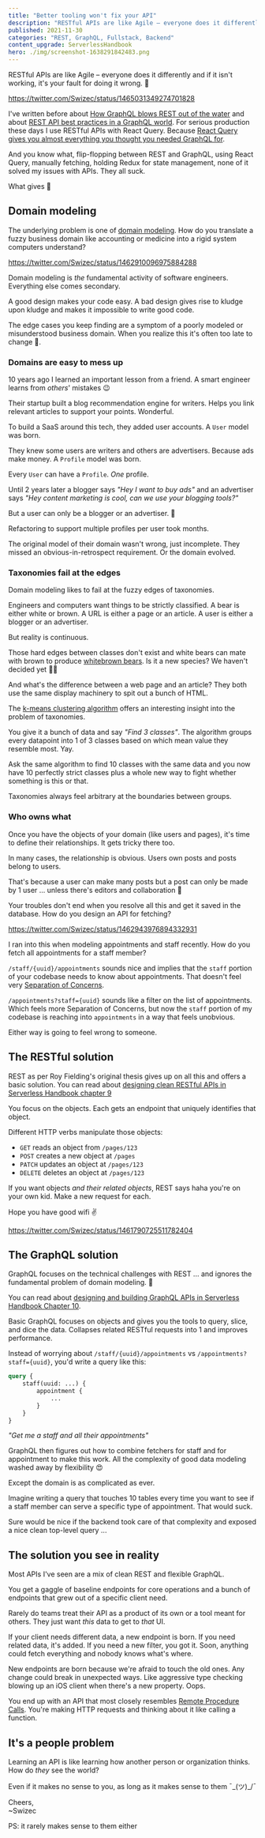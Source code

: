 ```yaml
---
title: "Better tooling won't fix your API"
description: "RESTful APIs are like Agile – everyone does it differently and if it isn't working, it's your fault for doing it wrong. 🤨"
published: 2021-11-30
categories: "REST, GraphQL, Fullstack, Backend"
content_upgrade: ServerlessHandbook
hero: ./img/screenshot-1638291842483.png
---
```


RESTful APIs are like Agile – everyone does it differently and if it isn't working, it's your fault for doing it wrong. 🤨

https://twitter.com/Swizec/status/1465031349274701828

I've written before about [How GraphQL blows REST out of the water](https://swizec.com/blog/how-graphql-blows-rest-out-of-the-water/) and about [REST API best practices in a GraphQL world](https://swizec.com/blog/rest-api-best-practice-in-a-graphql-world/). For serious production these days I use RESTful APIs with React Query. Because [React Query gives you almost everything you thought you needed GraphQL for](https://swizec.com/blog/how-react-query-gives-you-almost-everything-you-thought-you-needed-graphql-for/).

And you know what, flip-flopping between REST and GraphQL, using React Query, manually fetching, holding Redux for state management, none of it solved my issues with APIs. They all suck.

What gives 🤨

## Domain modeling

The underlying problem is one of [domain modeling](https://en.wikipedia.org/wiki/Domain-driven_design). How do you translate a fuzzy business domain like accounting or medicine into a rigid system computers understand?

https://twitter.com/Swizec/status/1462910096975884288

Domain modeling is _the_ fundamental activity of software engineers. Everything else comes secondary.

A good design makes your code easy. A bad design gives rise to kludge upon kludge and makes it impossible to write good code.

The edge cases you keep finding are a symptom of a poorly modeled or misunderstood business domain. When you realize this it's often too late to change 💩.

### Domains are easy to mess up

10 years ago I learned an important lesson from a friend. A smart engineer learns from _others_' mistakes 😉

Their startup built a blog recommendation engine for writers. Helps you link relevant articles to support your points. Wonderful.

To build a SaaS around this tech, they added user accounts. A `User` model was born.

They knew some users are writers and others are advertisers. Because ads make money. A `Profile` model was born.

Every `User` can have a `Profile`. _One_ profile.

Until 2 years later a blogger says _"Hey I want to buy ads"_ and an advertiser says _"Hey content marketing is cool, can we use your blogging tools?"_

But a user can only be a blogger or an advertiser. 💩

Refactoring to support multiple profiles per user took months.

The original model of their domain wasn't wrong, just incomplete. They missed an obvious-in-retrospect requirement. Or the domain evolved.

### Taxonomies fail at the edges

Domain modeling likes to fail at the fuzzy edges of taxonomies.

Engineers and computers want things to be strictly classified. A bear is either white or brown. A URL is either a page or an article. A user is either a blogger or an advertiser.

But reality is continuous.

Those hard edges between classes don't exist and white bears can mate with brown to produce [whitebrown bears](https://en.wikipedia.org/wiki/Grizzly–polar_bear_hybrid). Is it a new species? We haven't decided yet 🤷‍♀️

And what's the difference between a web page and an article? They both use the same display machinery to spit out a bunch of HTML.

The [k-means clustering algorithm](https://en.wikipedia.org/wiki/K-means_clustering) offers an interesting insight into the problem of taxonomies.

You give it a bunch of data and say _"Find 3 classes"_. The algorithm groups every datapoint into 1 of 3 classes based on which mean value they resemble most. Yay.

Ask the same algorithm to find 10 classes with the same data and you now have 10 perfectly strict classes plus a whole new way to fight whether something is this or that.

Taxonomies always feel arbitrary at the boundaries between groups.

### Who owns what

Once you have the objects of your domain (like users and pages), it's time to define their relationships. It gets tricky there too.

In many cases, the relationship is obvious. Users own posts and posts belong to users.

That's because a user can make many posts but a post can only be made by 1 user ... unless there's editors and collaboration 🤔

Your troubles don't end when you resolve all this and get it saved in the database. How do you design an API for fetching?

https://twitter.com/Swizec/status/1462943976894332931

I ran into this when modeling appointments and staff recently. How do you fetch all appointments for a staff member?

`/staff/{uuid}/appointments` sounds nice and implies that the `staff` portion of your codebase needs to know about appointments. That doesn't feel very [Separation of Concerns](https://en.wikipedia.org/wiki/Separation_of_concerns).

`/appointments?staff={uuid}` sounds like a filter on the list of appointments. Which feels more Separation of Concerns, but now the `staff` portion of my codebase is reaching into `appointments` in a way that feels unobvious.

Either way is going to feel wrong to someone.

## The RESTful solution

REST as per Roy Fielding's original thesis gives up on all this and offers a basic solution. You can read about [designing clean RESTful APIs in Serverless Handbook chapter 9](https://serverlesshandbook.dev/serverless-rest-api)

You focus on the objects. Each gets an endpoint that uniquely identifies that object.

Different HTTP verbs manipulate those objects:

- `GET` reads an object from `/pages/123`
- `POST` creates a new object at `/pages`
- `PATCH` updates an object at `/pages/123`
- `DELETE` deletes an object at `/pages/123`

If you want objects _and their related objects_, REST says haha you're on your own kid. Make a new request for each.

Hope you have good wifi ✌️

https://twitter.com/Swizec/status/1461790725511782404

## The GraphQL solution

GraphQL focuses on the technical challenges with REST ... and ignores the fundamental problem of domain modeling. 💩

You can read about [designing and building GraphQL APIs in Serverless Handbook Chapter 10](https://serverlesshandbook.dev/serverless-graphql).

Basic GraphQL focuses on objects and gives you the tools to query, slice, and dice the data. Collapses related RESTful requests into 1 and improves performance.

Instead of worrying about `/staff/{uuid}/appointments` vs `/appointments?staff={uuid}`, you'd write a query like this:

```graphql
query {
	staff(uuid: ...) {
		appointment {
			...
		}
	}
}
```

_"Get me a staff and all their appointments"_

GraphQL then figures out how to combine fetchers for staff and for appointment to make this work. All the complexity of good data modeling washed away by flexibility 😍

Except the domain is as complicated as ever.

Imagine writing a query that touches 10 tables every time you want to see if a staff member can serve a specific type of appointment. That would suck.

Sure would be nice if the backend took care of that complexity and exposed a nice clean top-level query ...

## The solution you see in reality

Most APIs I've seen are a mix of clean REST and flexible GraphQL.

You get a gaggle of baseline endpoints for core operations and a bunch of endpoints that grew out of a specific client need.

Rarely do teams treat their API as a product of its own or a tool meant for others. They just want _this_ data to get to _that_ UI.

If your client needs different data, a new endpoint is born. If you need related data, it's added. If you need a new filter, you got it. Soon, anything could fetch everything and nobody knows what's where.

New endpoints are born because we're afraid to touch the old ones. Any change could break in unexpected ways. Like aggressive type checking blowing up an iOS client when there's a new property. Oops.

You end up with an API that most closely resembles [Remote Procedure Calls](https://en.wikipedia.org/wiki/Remote_procedure_call). You're making HTTP requests and thinking about it like calling a function.

## It's a people problem

Learning an API is like learning how another person or organization thinks. How do _they_ see the world?

Even if it makes no sense to you, as long as it makes sense to them ¯\_(ツ)\_/¯

Cheers,<br/>
~Swizec

PS: it rarely makes sense to them either
